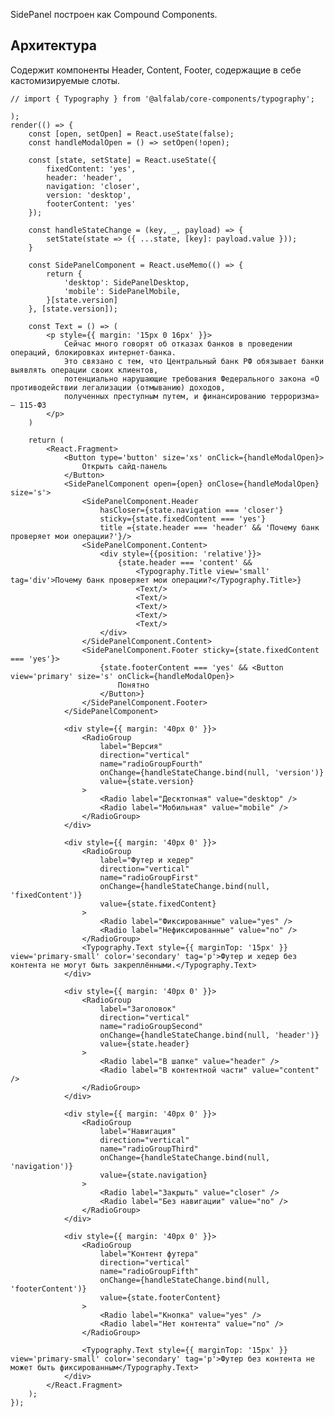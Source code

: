 SidePanel построен как Compound Components.

## Архитектура
Содержит компоненты Header, Content, Footer, содержащие в себе кастомизируемые слоты.

```tsx live
// import { Typography } from '@alfalab/core-components/typography';

);
render(() => {
    const [open, setOpen] = React.useState(false);
    const handleModalOpen = () => setOpen(!open);

    const [state, setState] = React.useState({
        fixedСontent: 'yes',
        header: 'header',
        navigation: 'closer',
        version: 'desktop',
        footerContent: 'yes'
    });

    const handleStateChange = (key, _, payload) => {
        setState(state => ({ ...state, [key]: payload.value }));
    }

    const SidePanelComponent = React.useMemo(() => {
        return {
            'desktop': SidePanelDesktop,
            'mobile': SidePanelMobile,
        }[state.version]
    }, [state.version]);

    const Text = () => (
        <p style={{ margin: '15px 0 16px' }}>
            Сейчас много говорят об отказах банков в проведении операций, блокировках интернет-банка.
            Это связано с тем, что Центральный банк РФ обязывает банки выявлять операции своих клиентов,
            потенциально нарушающие требования Федерального закона «О противодействии легализации (отмыванию) доходов,
            полученных преступным путем, и финансированию терроризма» — 115-ФЗ
        </p>
    )

    return (
        <React.Fragment>
            <Button type='button' size='xs' onClick={handleModalOpen}>
                Открыть сайд-панель
            </Button>
            <SidePanelComponent open={open} onClose={handleModalOpen} size='s'>
                <SidePanelComponent.Header
                    hasCloser={state.navigation === 'closer'}
                    sticky={state.fixedСontent === 'yes'}
                    title ={state.header === 'header' && 'Почему банк проверяет мои операции?'}/>
                <SidePanelComponent.Content>
                    <div style={{position: 'relative'}}>
                        {state.header === 'content' &&
                            <Typography.Title view='small' tag='div'>Почему банк проверяет мои операции?</Typography.Title>}
                            <Text/>
                            <Text/>
                            <Text/>
                            <Text/>
                            <Text/>
                    </div>
                </SidePanelComponent.Content>
                <SidePanelComponent.Footer sticky={state.fixedСontent === 'yes'}>
                    {state.footerContent === 'yes' && <Button view='primary' size='s' onClick={handleModalOpen}>
                        Понятно
                    </Button>}
                </SidePanelComponent.Footer>
            </SidePanelComponent>

            <div style={{ margin: '40px 0' }}>
                <RadioGroup
                    label="Версия"
                    direction="vertical"
                    name="radioGroupFourth"
                    onChange={handleStateChange.bind(null, 'version')}
                    value={state.version}
                >
                    <Radio label="Десктопная" value="desktop" />
                    <Radio label="Мобильная" value="mobile" />
                </RadioGroup>
            </div>

            <div style={{ margin: '40px 0' }}>
                <RadioGroup
                    label="Футер и хедер"
                    direction="vertical"
                    name="radioGroupFirst"
                    onChange={handleStateChange.bind(null, 'fixedСontent')}
                    value={state.fixedСontent}
                >
                    <Radio label="Фиксированные" value="yes" />
                    <Radio label="Нефиксированные" value="no" />
                </RadioGroup>
                <Typography.Text style={{ marginTop: '15px' }} view='primary-small' color='secondary' tag='p'>Футер и хедер без контента не могут быть закреплёнными.</Typography.Text>
            </div>

            <div style={{ margin: '40px 0' }}>
                <RadioGroup
                    label="Заголовок"
                    direction="vertical"
                    name="radioGroupSecond"
                    onChange={handleStateChange.bind(null, 'header')}
                    value={state.header}
                >
                    <Radio label="В шапке" value="header" />
                    <Radio label="В контентной части" value="content" />
                </RadioGroup>
            </div>

            <div style={{ margin: '40px 0' }}>
                <RadioGroup
                    label="Навигация"
                    direction="vertical"
                    name="radioGroupThird"
                    onChange={handleStateChange.bind(null, 'navigation')}
                    value={state.navigation}
                >
                    <Radio label="Закрыть" value="closer" />
                    <Radio label="Без навигации" value="no" />
                </RadioGroup>
            </div>

            <div style={{ margin: '40px 0' }}>
                <RadioGroup
                    label="Контент футера"
                    direction="vertical"
                    name="radioGroupFifth"
                    onChange={handleStateChange.bind(null, 'footerContent')}
                    value={state.footerContent}
                >
                    <Radio label="Кнопка" value="yes" />
                    <Radio label="Нет контента" value="no" />
                </RadioGroup>

                <Typography.Text style={{ marginTop: '15px' }} view='primary-small' color='secondary' tag='p'>Футер без контента не может быть фиксированным</Typography.Text>
            </div>
        </React.Fragment>
    );
});
```
